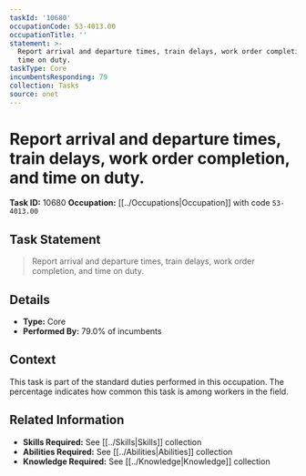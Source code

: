 ```yaml
---
taskId: '10680'
occupationCode: 53-4013.00
occupationTitle: ''
statement: >-
  Report arrival and departure times, train delays, work order completion, and
  time on duty.
taskType: Core
incumbentsResponding: 79
collection: Tasks
source: onet
---
```

# Report arrival and departure times, train delays, work order completion, and time on duty.

**Task ID:** 10680
**Occupation:** [[../Occupations|Occupation]] with code `53-4013.00`

## Task Statement

> Report arrival and departure times, train delays, work order completion, and time on duty.

## Details

- **Type:** Core
- **Performed By:** 79.0% of incumbents

## Context

This task is part of the standard duties performed in this occupation. The percentage indicates how common this task is among workers in the field.

## Related Information

- **Skills Required:** See [[../Skills|Skills]] collection
- **Abilities Required:** See [[../Abilities|Abilities]] collection
- **Knowledge Required:** See [[../Knowledge|Knowledge]] collection
